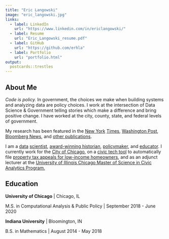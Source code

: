 ```yaml
---
title: "Eric Langowski"
image: "eric_langowski.jpg"
links:
  - label: LinkedIn
    url: "https://www.linkedin.com/in/ericlangowski/"
  - label: Resume
    url: "Eric_Langowski_resume.pdf"
  - label: GitHub
    url: "https://github.com/erhla"
  - label: Portfolio
    url: "portfolio.html"
output:
  postcards::trestles
---
```


<head>
    <!-- Global site tag (gtag.js) - Google Analytics -->
    <script async src="https://www.googletagmanager.com/gtag/js?id=UA-178459008-1"></script>
    <script>
    window.dataLayer = window.dataLayer || [];
    function gtag(){dataLayer.push(arguments);}
    gtag('js', new Date());
    gtag('config', 'UA-178459008-1');
    </script>
</head>
 
 
## About Me

*Code is policy.* In government, the choices we make when building systems and analyzing data are policy choices. I work at the intersection of Data Science & Government telling stories which make a difference and bring positive change. I have worked at the city, county, state, and federal levels of government. 

My research has been featured in the [New York](https://www.nytimes.com/2021/04/03/opinion/sunday/property-taxes-housing-assessment-inequality.html) 
[Times](https://www.nytimes.com/2020/06/11/opinion/coronavirus-cities-property-taxes.html), 
[Washington Post](https://www.washingtonpost.com/business/2021/03/12/property-tax-regressive/), 
[Bloomberg News](https://www.bloomberg.com/news/features/2021-03-09/racial-inequality-broken-property-tax-system-blocks-black-wealth-building), and 
[other publications](portfolio.html).

I am a [data](example_nationwide.html) [scientist](/cmfproperty), 
[award-winning historian](https://www.jstor.org/stable/10.2979/indimagahist.115.2.01), 
[policymaker](https://gitlab.com/users/erhlango/activity), and [educator](https://github.com/erhla/pa470spring2022). 
I currently work for the [City of Chicago](https://www.chicago.gov/city/en/depts/cdph.html), 
on a [civic tech tool](https://app.propertytaxproject.com) to automatically file [property tax appeals for low-income homeowners](https://illegalforeclosures.org/), 
and as an adjunct lecturer at the [University of Illinois Chicago Master of Science in Civic Analytics Program.](https://cuppa.uic.edu/academics/pa/pa-programs/master-of-science-in-civic-analytics/)

## Education

**University of Chicago** | Chicago, IL

M.S. in Computational Analysis & Public Policy | September 2018 - June 2020

**Indiana University** | Bloomington, IN

B.S. in Mathematics | August 2014 - May 2018
